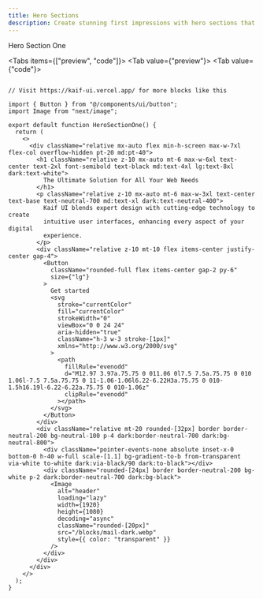 ```yaml
---
title: Hero Sections
description: Create stunning first impressions with hero sections that captivate your audience from the moment they land on your site.
---
```




<div className="relative">
  <div className="absolute inset-0 flex items-center">
    <span className="w-full border-t" />
  </div>
  <div className="relative flex justify-center text-xs capitalize">
    <span className="bg-background px-2 text-2xl font-bold">
      Hero Section One
    </span>
  </div>
</div>

<Tabs items={["preview", "code"]}>
  <Tab value={"preview"}>
    <HeroSectionOne />
  </Tab>
  <Tab value={"code"}>
```tsx

// Visit https://kaif-ui.vercel.app/ for more blocks like this

import { Button } from "@/components/ui/button";
import Image from "next/image";

export default function HeroSectionOne() {
  return (
    <>
      <div className="relative mx-auto flex min-h-screen max-w-7xl flex-col overflow-hidden pt-20 md:pt-40">
        <h1 className="relative z-10 mx-auto mt-6 max-w-6xl text-center text-2xl font-semibold text-black md:text-4xl lg:text-8xl dark:text-white">
          The Ultimate Solution for All Your Web Needs
        </h1>
        <p className="relative z-10 mx-auto mt-6 max-w-3xl text-center text-base text-neutral-700 md:text-xl dark:text-neutral-400">
          Kaif UI blends expert design with cutting-edge technology to create
          intuitive user interfaces, enhancing every aspect of your digital
          experience.
        </p>
        <div className="relative z-10 mt-10 flex items-center justify-center gap-4">
          <Button
            className="rounded-full flex items-center gap-2 py-6"
            size={"lg"}
          >
            Get started
            <svg
              stroke="currentColor"
              fill="currentColor"
              strokeWidth="0"
              viewBox="0 0 24 24"
              aria-hidden="true"
              className="h-3 w-3 stroke-[1px]"
              xmlns="http://www.w3.org/2000/svg"
            >
              <path
                fillRule="evenodd"
                d="M12.97 3.97a.75.75 0 011.06 0l7.5 7.5a.75.75 0 010 1.06l-7.5 7.5a.75.75 0 11-1.06-1.06l6.22-6.22H3a.75.75 0 010-1.5h16.19l-6.22-6.22a.75.75 0 010-1.06z"
                clipRule="evenodd"
              ></path>
            </svg>
          </Button>
        </div>
        <div className="relative mt-20 rounded-[32px] border border-neutral-200 bg-neutral-100 p-4 dark:border-neutral-700 dark:bg-neutral-800">
          <div className="pointer-events-none absolute inset-x-0 bottom-0 h-40 w-full scale-[1.1] bg-gradient-to-b from-transparent via-white to-white dark:via-black/90 dark:to-black"></div>
          <div className="rounded-[24px] border border-neutral-200 bg-white p-2 dark:border-neutral-700 dark:bg-black">
            <Image
              alt="header"
              loading="lazy"
              width={1920}
              height={1080}
              decoding="async"
              className="rounded-[20px]"
              src="/blocks/mail-dark.webp"
              style={{ color: "transparent" }}
            />
          </div>
        </div>
      </div>
    </>
  );
}
```
  </Tab>
</Tabs>